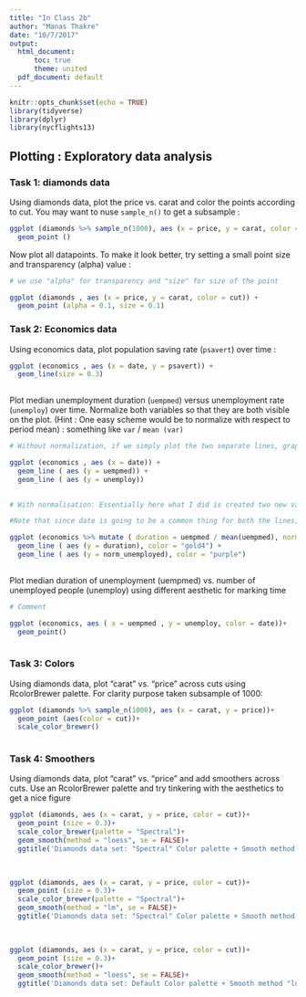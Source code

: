 ```yaml
---
title: "In Class 2b"
author: "Manas Thakre"
date: "10/7/2017"
output:
  html_document: 
      toc: true
      theme: united
  pdf_document: default
---
```


```r
knitr::opts_chunk$set(echo = TRUE)
library(tidyverse)
library(dplyr)
library(nycflights13)

```


## Plotting : Exploratory data analysis

### Task 1: diamonds data

Using diamonds data, plot the price vs. carat and color the points according to cut. You may want to nuse `sample_n()` to get a subsample  :

```r
ggplot (diamonds %>% sample_n(1000), aes (x = price, y = carat, color = cut)) +
  geom_point ()
```

Now plot all datapoints. To make it look better, try setting a small point size and transparency (alpha) value  :

```r
# we use "alpha" for transparency and "size" for size of the point

ggplot (diamonds , aes (x = price, y = carat, color = cut)) +
  geom_point (alpha = 0.1, size = 0.1)
```



### Task 2: Economics data

Using economics data, plot population saving rate (`psavert`) over time  :

```r
ggplot (economics , aes (x = date, y = psavert)) +
  geom_line(size = 0.3) 
  
```

Plot median unemployment duration (`uempmed`) versus unemployment rate (`unemploy`) over time. Normalize both variables so that they are both visible on the plot. (Hint : One easy scheme would be to normalize with respect to period mean) : something like `var` / `mean (var)`


```r

# Without normalization, if we simply plot the two separate lines, graph looks like this. Notice the uempmed line is so close to x-axis that this creates visibility issue and give a skewed graph

ggplot (economics , aes (x = date)) +
  geom_line ( aes (y = uempmed)) +
  geom_line ( aes (y = unemploy))
  
```

```r

# With normalisation: Essentially here what I did is created two new variables using dplyr's `mutate` package. Both these variables ( "duration" & "norm_unemployed" ) are created from economics data by taking data using pipes and then using mutate to define them as ratio. 

#Note that since date is going to be a common thing for both the lines, I kept date in ggplot() function itself , and then created two separate geom_lines by taking only the respective y axis and just adding a color as well to differentiate them. 

ggplot (economics %>% mutate ( duration = uempmed / mean(uempmed), norm_unemployed = unemploy / mean(unemploy)), aes (x = date)) +
  geom_line ( aes (y = duration), color = "gold4") +
  geom_line ( aes (y = norm_unemployed), color = "purple")
  
```

Plot median duration of unemployment (uempmed) vs. number of unemployed people (unemploy) using different aesthetic for marking time
```r

# Comment

ggplot (economics, aes ( x = uempmed , y = unemploy, color = date))+
  geom_point()
  
```


### Task 3: Colors

Using diamonds data, plot "carat" vs. "price" across cuts using RcolorBrewer palette. For clarity purpose taken subsample of 1000:

```r
ggplot (diamonds %>% sample_n(1000), aes (x = carat, y = price))+
  geom_point (aes(color = cut))+
  scale_color_brewer()
  
```


### Task 4: Smoothers

Using diamonds data, plot "carat" vs. "price" and add smoothers across cuts. Use an RcolorBrewer palette and try tinkering with the aesthetics to get a nice figure

```r
ggplot (diamonds, aes (x = carat, y = price, color = cut))+
  geom_point (size = 0.3)+
  scale_color_brewer(palette = "Spectral")+
  geom_smooth(method = "loess", se = FALSE)+
  ggtitle('Diamonds data set: "Spectral" Color palette + Smooth method "loess" ')
  
  
```

```r
ggplot (diamonds, aes (x = carat, y = price, color = cut))+
  geom_point (size = 0.3)+
  scale_color_brewer(palette = "Spectral")+
  geom_smooth(method = "lm", se = FALSE)+
  ggtitle('Diamonds data set: "Spectral" Color palette + Smooth method "lm" ')
  
  
```

```r
ggplot (diamonds, aes (x = carat, y = price, color = cut))+
  geom_point (size = 0.3)+
  scale_color_brewer()+
  geom_smooth(method = "loess", se = FALSE)+
  ggtitle('Diamonds data set: Default Color palette + Smooth method "loess" ')
  
  
```



